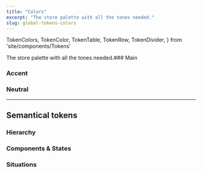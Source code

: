```yaml
---
title: "Colors"
excerpt: "The store palette with all the tones needed."
slug: global-tokens-colors
---
```


  TokenColors,
  TokenColor,
  TokenTable,
  TokenRow,
  TokenDivider,
} from 'site/components/Tokens'

The store palette with all the tones needed.### Main

<TokenColors>
  <TokenColor token="--fs-color-main-0" value="#f1f2f3" />
  <TokenColor token="--fs-color-main-1" value="#dbdbdb" />
  <TokenColor token="--fs-color-main-2" value="#00419e" />
  <TokenColor token="--fs-color-main-3" value="#002c71" />
  <TokenColor token="--fs-color-main-4" value="#002155" />
</TokenColors>

### Accent

<TokenColors>
  <TokenColor token="--fs-color-accent-0" value="#efeaf5" />
  <TokenColor token="--fs-color-accent-1" value="#d3c9de" />
  <TokenColor token="--fs-color-accent-2" value="#9d8abf" />
  <TokenColor token="--fs-color-accent-3" value="#74678c" />
  <TokenColor token="--fs-color-accent-4" value="#423759" />
</TokenColors>

### Neutral

<TokenColors>
  <TokenColor token="--fs-color-neutral-0" value="#ffffff" />
  <TokenColor token="--fs-color-neutral-1" value="#f1f2f3" />
  <TokenColor token="--fs-color-neutral-2" value="#e3e6e8" />
  <TokenColor token="--fs-color-neutral-3" value="#c7ccd1" />
  <TokenColor token="--fs-color-neutral-4" value="#9099a2" />
  <TokenColor token="--fs-color-neutral-5" value="#74808b" />
  <TokenColor token="--fs-color-neutral-6" value="#5d666f" />
  <TokenColor token="--fs-color-neutral-7" value="#171a1c" />
</TokenColors>

---

## Semantical tokens

### Hierarchy

<TokenTable title="Global Token" description="Value">
  <TokenRow
    token="--fs-color-primary-text"
    value="var(--fs-color-text-inverse)"
    isColor
  />
  <TokenRow
    token="--fs-color-primary-bkg"
    value="var(--fs-color-main-2)"
    isColor
  />
  <TokenRow
    token="--fs-color-primary-bkg-hover"
    value="var(--fs-color-main-3)"
    isColor
  />
  <TokenRow
    token="--fs-color-primary-bkg-active"
    value="var(--fs-color-main-4)"
    isColor
  />
  <TokenRow
    token="--fs-color-primary-bkg-light"
    value="var(--fs-color-main-0)"
    isColor
  />
  <TokenRow
    token="--fs-color-primary-bkg-light-active"
    value="var(--fs-color-main-1)"
    isColor
  />
  <TokenDivider />
  <TokenRow
    token="--fs-color-secondary-text"
    value="var(--fs-color-primary-bkg)"
    isColor
  />
  <TokenRow token="--fs-color-secondary-bkg" value="transparent" isColor />
  <TokenRow
    token="--fs-color-secondary-bkg-hover"
    value="var(--fs-color-primary-bkg)"
    isColor
  />
  <TokenRow
    token="--fs-color-secondary-bkg-active"
    value="var(--fs-color-main-3)"
    isColor
  />
  <TokenRow
    token="--fs-color-secondary-bkg-light"
    value="var(--fs-color-main-0)"
    isColor
  />
  <TokenRow
    token="--fs-color-secondary-bkg-light-active"
    value="var(--fs-color-secondary-bkg-light)"
    isColor
  />
  <TokenDivider />
  <TokenRow
    token="--fs-color-tertiary-text"
    value="var(--fs-color-link)"
    isColor
  />
  <TokenRow token="--fs-color-tertiary-bkg" value="transparent" isColor />
  <TokenRow
    token="--fs-color-tertiary-bkg-hover"
    value="var(--fs-color-main-0)"
    isColor
  />
  <TokenRow
    token="--fs-color-tertiary-bkg-active"
    value="var(--fs-color-main-1)"
    isColor
  />
  <TokenRow
    token="--fs-color-tertiary-bkg-light"
    value="var(--fs-color-neutral-0)"
    isColor
  />
  <TokenRow
    token="--fs-color-tertiary-bkg-light-active"
    value="var(--fs-color-tertiary-bkg-light)"
    isColor
  />
</TokenTable>

### Components & States

<TokenTable title="Global Token" description="Value">
  <TokenRow
    token="--fs-color-body-bkg"
    value="var(--fs-color-neutral-0)"
    isColor
  />
  <TokenRow token="--fs-body-bkg" value="--fs-color-body-bkg" isColor />
  <TokenDivider />
  <TokenRow
    token="--fs-color-action-text"
    value="var(--fs-color-text-inverse)"
    isColor
  />
  <TokenRow
    token="--fs-color-action-bkg"
    value="var(--fs-color-accent-4)"
    isColor
  />
  <TokenRow
    token="--fs-color-action-bkg-hover"
    value="var(--fs-color-accent-3)"
    isColor
  />
  <TokenRow
    token="--fs-color-action-bkg-active"
    value="var(--fs-color-accent-2)"
    isColor
  />
  <TokenRow
    token="--fs-color-action-bkg-light"
    value="var(--fs-color-neutral-0)"
    isColor
  />
  <TokenRow
    token="--fs-color-action-bkg-light-active"
    value="var(--fs-color-tertiary-bkg-light)"
    isColor
  />
  <TokenDivider />
  <TokenRow token="--fs-color-link" value="var(--fs-color-main-2)" isColor />
  <TokenRow
    token="--fs-color-link-hover"
    value="var(--fs-color-main-2)"
    isColor
  />
  <TokenRow
    token="--fs-color-link-active"
    value="var(--fs-color-main-4)"
    isColor
  />
  <TokenRow token="--fs-color-link-visited" value="#6058ba" isColor />
  <TokenRow
    token="--fs-color-link-inverse"
    value="var(--fs-color-neutral-0)"
    isColor
  />
  <TokenDivider />
  <TokenRow token="--fs-color-text" value="var(--fs-color-neutral-7)" isColor />
  <TokenRow
    token="--fs-color-text-light"
    value="var(--fs-color-neutral-6)"
    isColor
  />
  <TokenRow
    token="--fs-color-text-inverse"
    value="var(--fs-color-neutral-0)"
    isColor
  />
  <TokenRow
    token="--fs-color-text-display"
    value="var(--fs-color-neutral-7)"
    isColor
  />
  <TokenDivider />
  <TokenRow token="--fs-color-focus-ring" value="#8db6fa" isColor />
  <TokenRow token="--fs-color-focus-ring-outline" value="#8db6fa80" isColor />
  <TokenRow token="--fs-color-focus-ring-danger" value="#e1adad" isColor />
</TokenTable>

### Situations

<TokenTable title="Global Token" description="Value">
  <TokenRow token="--fs-color-success-text" value="#1e493b" isColor />
  <TokenRow token="--fs-color-success-bkg" value="#b3ebd5" isColor />
  <TokenRow
    token="--fs-color-success-border"
    value="var(--fs-color-success-text)"
    isColor
  />
  <TokenDivider />
  <TokenRow
    token="--fs-color-warning-text"
    value="var(--fs-color-text)"
    isColor
  />
  <TokenRow token="--fs-color-warning-bkg" value="#fdec8d" isColor />
  <TokenRow
    token="--fs-color-warning-border"
    value="var(--fs-color-warning-text)"
    isColor
  />
  <TokenDivider />
  <TokenRow token="--fs-color-danger-text" value="#cb4242" isColor />
  <TokenRow
    token="--fs-color-danger-bkg"
    value="var(--fs-color-focus-ring-danger)"
    isColor
  />
  <TokenRow
    token="--fs-color-danger-border"
    value="var(--fs-color-danger-text)"
    isColor
  />
  <TokenDivider />
  <TokenRow token="--fs-color-info-text" value="var(--fs-color-text)" isColor />
  <TokenRow
    token="--fs-color-info-bkg"
    value="var(--fs-color-main-1)"
    isColor
  />
  <TokenDivider />
  <TokenRow
    token="--fs-color-highlighted-text"
    value="var(--fs-color-text-display)"
    isColor
  />
  <TokenRow
    token="--fs-color-highlighted-bkg"
    value="var(--fs-color-accent-0)"
    isColor
  />
  <TokenDivider />
  <TokenRow
    token="--fs-color-neutral-text"
    value="var(--fs-color-text)"
    isColor
  />
  <TokenRow
    token="--fs-color-neutral-bkg"
    value="var(--fs-color-neutral-1)"
    isColor
  />
  <TokenDivider />
  <TokenRow
    token="--fs-color-disabled-text"
    value="var(--fs-color-neutral-6)"
    isColor
  />
  <TokenRow
    token="--fs-color-disabled-bkg"
    value="var(--fs-color-neutral-2)"
    isColor
  />
</TokenTable>
